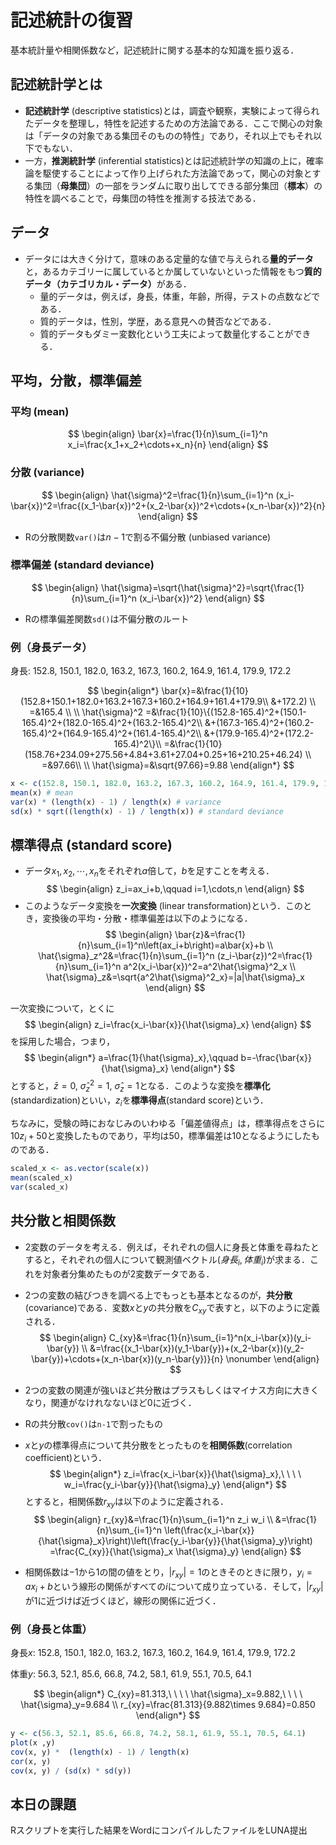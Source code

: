 # 記述統計の復習

基本統計量や相関係数など，記述統計に関する基本的な知識を振り返る．

## 記述統計学とは

-   **記述統計学** (descriptive statistics)とは，調査や観察，実験によって得られたデータを整理し，特性を記述するための方法論である．ここで関心の対象は「データの対象である集団そのものの特性」であり，それ以上でもそれ以下でもない．
-   一方，**推測統計学** (inferential statistics)とは記述統計学の知識の上に，確率論を駆使することによって作り上げられた方法論であって，関心の対象とする集団（**母集団**）の一部をランダムに取り出してできる部分集団（**標本**）の特性を調べることで，母集団の特性を推測する技法である．

## データ

-   データには大きく分けて，意味のある定量的な値で与えられる**量的データ**と，あるカテゴリーに属しているとか属していないといった情報をもつ**質的データ（カテゴリカル・データ）**がある．
    -   量的データは，例えば，身長，体重，年齢，所得，テストの点数などである．
    -   質的データは，性別，学歴，ある意見への賛否などである．
    -   質的データもダミー変数化という工夫によって数量化することができる．

## 平均，分散，標準偏差

### 平均 (mean)

$$
\begin{align}
\bar{x}=\frac{1}{n}\sum_{i=1}^n x_i=\frac{x_1+x_2+\cdots+x_n}{n}
\end{align}
$$

### 分散 (variance)

$$
\begin{align}
\hat{\sigma}^2=\frac{1}{n}\sum_{i=1}^n (x_i-\bar{x})^2=\frac{(x_1-\bar{x})^2+(x_2-\bar{x})^2+\cdots+(x_n-\bar{x})^2}{n}
\end{align}
$$

-   Rの分散関数`var()`は$n-1$で割る不偏分散 (unbiased variance)

### 標準偏差 (standard deviance)

$$
\begin{align}
\hat{\sigma}=\sqrt{\hat{\sigma}^2}=\sqrt{\frac{1}{n}\sum_{i=1}^n (x_i-\bar{x})^2}
\end{align}
$$

-   Rの標準偏差関数`sd()`は不偏分散のルート

### 例（身長データ）

身長: 152.8, 150.1, 182.0, 163.2, 167.3, 160.2, 164.9, 161.4, 179.9, 172.2

$$
\begin{align*}
\bar{x}=&\frac{1}{10}(152.8+150.1+182.0+163.2+167.3+160.2+164.9+161.4+179.9\\
&+172.2) \\
=&165.4 \\
\\
\hat{\sigma}^2 =&\frac{1}{10}\{(152.8-165.4)^2+(150.1-165.4)^2+(182.0-165.4)^2+(163.2-165.4)^2\\
 &+(167.3-165.4)^2+(160.2-165.4)^2+(164.9-165.4)^2+(161.4-165.4)^2\\
 &+(179.9-165.4)^2+(172.2-165.4)^2\}\\
=&\frac{1}{10}(158.76+234.09+275.56+4.84+3.61+27.04+0.25+16+210.25+46.24) \\
=&97.66\\
\\
\hat{\sigma}=&\sqrt{97.66}=9.88
\end{align*}
$$

```r
x <- c(152.8, 150.1, 182.0, 163.2, 167.3, 160.2, 164.9, 161.4, 179.9, 172.2)
mean(x) # mean
var(x) * (length(x) - 1) / length(x) # variance
sd(x) * sqrt((length(x) - 1) / length(x)) # standard deviance
```

## 標準得点 (standard score)

-   データ$x_1,x_2,\cdots,x_n$をそれぞれ$a$倍して，$b$を足すことを考える． $$
    \begin{align}
    z_i=ax_i+b,\qquad i=1,\cdots,n
    \end{align}
    $$
-   このようなデータ変換を**一次変換** (linear transformation)という．このとき，変換後の平均・分散・標準偏差は以下のようになる． $$
    \begin{align}
    \bar{z}&=\frac{1}{n}\sum_{i=1}^n\left(ax_i+b\right)=a\bar{x}+b \\
    \hat{\sigma}_z^2&=\frac{1}{n}\sum_{i=1}^n (z_i-\bar{z})^2=\frac{1}{n}\sum_{i=1}^n a^2(x_i-\bar{x})^2=a^2\hat{\sigma}^2_x \\
    \hat{\sigma}_z&=\sqrt{a^2\hat{\sigma}^2_x}=|a|\hat{\sigma}_x
    \end{align}
    $$

一次変換について，とくに $$
\begin{align}
z_i=\frac{x_i-\bar{x}}{\hat{\sigma}_x}
\end{align}
$$ を採用した場合，つまり， $$
\begin{align*}
    a=\frac{1}{\hat{\sigma}_x},\qquad b=-\frac{\bar{x}}{\hat{\sigma}_x}
\end{align*}
$$ とすると，$\bar{z}=0,\ \hat{\sigma}^2_z=1,\ \hat{\sigma}_z=1$となる．このような変換を**標準化**(standardization)といい，$z_i$を**標準得点**(standard score)という．

ちなみに，受験の時におなじみのいわゆる「偏差値得点」は，標準得点をさらに$10z_i+50$と変換したものであり，平均は50，標準偏差は10となるようにしたものである．

```r
scaled_x <- as.vector(scale(x))
mean(scaled_x)
var(scaled_x)
```

## 共分散と相関係数

-   2変数のデータを考える．例えば，それぞれの個人に身長と体重を尋ねたとすると，それぞれの個人について観測値ベクトル$(身長_i,体重_i)$が求まる．これを対象者分集めたものが2変数データである．

-   2つの変数の結びつきを調べる上でもっとも基本となるのが，**共分散**(covariance)である．変数$x$と$y$の共分散を$C_{xy}$で表すと，以下のように定義される． $$
    \begin{align}
    C_{xy}&=\frac{1}{n}\sum_{i=1}^n(x_i-\bar{x})(y_i-\bar{y}) \\
    &=\frac{(x_1-\bar{x})(y_1-\bar{y})+(x_2-\bar{x})(y_2-\bar{y})+\cdots+(x_n-\bar{x})(y_n-\bar{y})}{n} \nonumber
    \end{align}
    $$

-   2つの変数の関連が強いほど共分散はプラスもしくはマイナス方向に大きくなり，関連がなけれなないほど0に近づく．

-   Rの共分散`cov()`は`n-1`で割ったもの

-   $x$と$y$の標準得点について共分散をとったものを**相関係数**(correlation coefficient)という． $$
    \begin{align*}
      z_i=\frac{x_i-\bar{x}}{\hat{\sigma}_x},\ \ \ \ w_i=\frac{y_i-\bar{y}}{\hat{\sigma}_y}
    \end{align*}
    $$ とすると，相関係数$r_{xy}$は以下のように定義される． $$
    \begin{align}
    r_{xy}&=\frac{1}{n}\sum_{i=1}^n z_i w_i \\
    &=\frac{1}{n}\sum_{i=1}^n \left(\frac{x_i-\bar{x}}{\hat{\sigma}_x}\right)\left(\frac{y_i-\bar{y}}{\hat{\sigma}_y}\right) =\frac{C_{xy}}{\hat{\sigma}_x \hat{\sigma}_y}
    \end{align}
    $$

-   相関係数は$-1$から$1$の間の値をとり，$|r_{xy}|=1$のときそのときに限り，$y_i=a x_i+b$という線形の関係がすべての$i$について成り立っている．そして，$|r_{xy}|$が1に近づけば近づくほど，線形の関係に近づく．

### 例（身長と体重）

身長$x$: 152.8, 150.1, 182.0, 163.2, 167.3, 160.2, 164.9, 161.4, 179.9, 172.2

体重$y$: 56.3, 52.1, 85.6, 66.8, 74.2, 58.1, 61.9, 55.1, 70.5, 64.1

$$
\begin{align*}
    C_{xy}=81.313,\ \ \ \ \hat{\sigma}_x=9.882,\ \ \ \ \hat{\sigma}_y=9.684 \\
    r_{xy}=\frac{81.313}{9.882\times 9.684}=0.850
\end{align*}
$$

```r
y <- c(56.3, 52.1, 85.6, 66.8, 74.2, 58.1, 61.9, 55.1, 70.5, 64.1)
plot(x ,y)
cov(x, y) *  (length(x) - 1) / length(x)
cor(x, y)
cov(x, y) / (sd(x) * sd(y))
```

## 本日の課題

Rスクリプトを実行した結果をWordにコンパイルしたファイルをLUNA提出